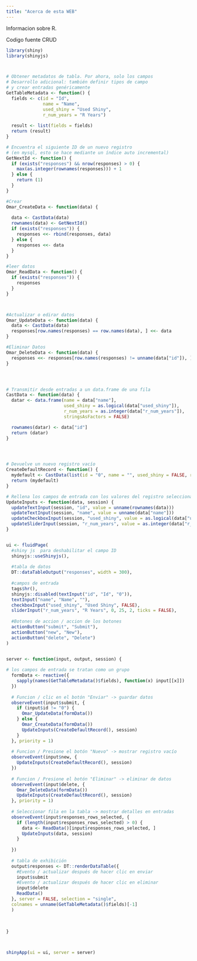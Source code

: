 ```yaml
---
title: "Acerca de esta WEB"
---
```


Informacion sobre R.

Codigo fuente CRUD

```r
library(shiny)
library(shinyjs)



# Obtener metadatos de tabla. Por ahora, solo los campos
# Desarrollo adicional: también definir tipos de campo
# y crear entradas genéricamente
GetTableMetadata <- function() {
  fields <- c(id = "Id", 
              name = "Name", 
              used_shiny = "Used Shiny", 
              r_num_years = "R Years")
  
  result <- list(fields = fields)
  return (result)
}

# Encuentra el siguiente ID de un nuevo registro
# (en mysql, esto se hace mediante un índice auto incremental)
GetNextId <- function() {
  if (exists("responses") && nrow(responses) > 0) {
    max(as.integer(rownames(responses))) + 1
  } else {
    return (1)
  }
}

#Crear
Omar_CreateData <- function(data) {
  
  data <- CastData(data)
  rownames(data) <- GetNextId()
  if (exists("responses")) {
    responses <<- rbind(responses, data)
  } else {
    responses <<- data
  }
}

#leer datos
Omar_ReadData <- function() {
  if (exists("responses")) {
    responses
  }
}



#Actualizar o edirar datos
Omar_UpdateData <- function(data) {
  data <- CastData(data)
  responses[row.names(responses) == row.names(data), ] <<- data
}

#Eliminar Datos
Omar_DeleteData <- function(data) {
  responses <<- responses[row.names(responses) != unname(data["id"]), ]
}




# Transmitir desde entradas a un data.frame de una fila
CastData <- function(data) {
  datar <- data.frame(name = data["name"], 
                      used_shiny = as.logical(data["used_shiny"]), 
                      r_num_years = as.integer(data["r_num_years"]),
                      stringsAsFactors = FALSE)

  rownames(datar) <- data["id"]
  return (datar)
}




# Devuelve un nuevo registro vacío
CreateDefaultRecord <- function() {
  mydefault <- CastData(list(id = "0", name = "", used_shiny = FALSE, r_num_years = 2))
  return (mydefault)
}

# Rellena los campos de entrada con los valores del registro seleccionado en la tabla
UpdateInputs <- function(data, session) {
  updateTextInput(session, "id", value = unname(rownames(data)))
  updateTextInput(session, "name", value = unname(data["name"]))
  updateCheckboxInput(session, "used_shiny", value = as.logical(data["used_shiny"]))
  updateSliderInput(session, "r_num_years", value = as.integer(data["r_num_years"]))
}


ui <- fluidPage(
  #shiny js  para deshabilitar el campo ID
  shinyjs::useShinyjs(),
  
  #tabla de datos
  DT::dataTableOutput("responses", width = 300), 
  
  #campos de entrada
  tags$hr(),
  shinyjs::disabled(textInput("id", "Id", "0")),
  textInput("name", "Name", ""),
  checkboxInput("used_shiny", "Used Shiny", FALSE),
  sliderInput("r_num_years", "R Years", 0, 25, 2, ticks = FALSE),
  
  #Botones de accion / accion de los botones
  actionButton("submit", "Submit"),
  actionButton("new", "New"),
  actionButton("delete", "Delete")
)


server <- function(input, output, session) {
  
# los campos de entrada se tratan como un grupo
  formData <- reactive({
    sapply(names(GetTableMetadata()$fields), function(x) input[[x]])
  })
  
  # Funcion / clic en el botón "Enviar" -> guardar datos
  observeEvent(input$submit, {
    if (input$id != "0") {
      Omar_UpdateData(formData())
    } else {
      Omar_CreateData(formData())
      UpdateInputs(CreateDefaultRecord(), session)
    }
  }, priority = 1)
  
  # Funcion / Presione el botón "Nuevo" -> mostrar registro vacío
  observeEvent(input$new, {
    UpdateInputs(CreateDefaultRecord(), session)
  })
  
  # Funcion / Presione el botón "Eliminar" -> eliminar de datos
  observeEvent(input$delete, {
    Omar_DeleteData(formData())
    UpdateInputs(CreateDefaultRecord(), session)
  }, priority = 1)
  
  # Seleccionar fila en la tabla -> mostrar detalles en entradas
  observeEvent(input$responses_rows_selected, {
    if (length(input$responses_rows_selected) > 0) {
      data <- ReadData()[input$responses_rows_selected, ]
      UpdateInputs(data, session)
    }
    
  })
  
  # tabla de exhibición
  output$responses <- DT::renderDataTable({
    #Evento / actualizar después de hacer clic en enviar
    input$submit
    #Evento / actualizar después de hacer clic en eliminar
    input$delete
    ReadData()
  }, server = FALSE, selection = "single",
  colnames = unname(GetTableMetadata()$fields)[-1]
  )     
  
  
  
}



shinyApp(ui = ui, server = server)

```



